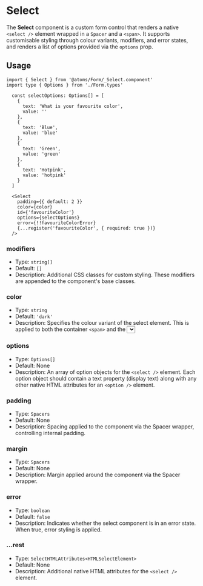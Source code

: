 
<Meta title='Atoms/Form/Select' />

# Select

The **Select** component is a custom form control that renders a native `<select />` element wrapped in a `Spacer` and a `<span>`. It supports customisable styling through colour variants, modifiers, and error states, and renders a list of options provided via the `options` prop.

## Usage

```tsx
import { Select } from '@atoms/Form/_Select.component'
import type { Options } from './Form.types'
```

```tsx
  const selectOptions: Options[] = [
    {
      text: 'What is your favourite color',
      value: ''
    },
    {
      text: 'Blue',
      value: 'blue'
    },
    {
      text: 'Green',
      value: 'green'
    },
    {
      text: 'Hotpink',
      value: 'hotpink'
    }
  ]

  <Select
    padding={{ default: 2 }}
    color={color}
    id={'favouriteColor'}
    options={selectOptions}
    error={!!favouriteColorError}
    {...register('favouriteColor', { required: true })}
  />
```

### modifiers

- Type: `string[]`
- Default: `[]`
- Description: Additional CSS classes for custom styling. These modifiers are appended to the component's base classes.

### color

- Type: `string`
- Default: `'dark'`
- Description: Specifies the colour variant of the select element. This is applied to both the container `<span>` and the <select /> element to control their appearance.

### options

- Type: `Options[]`
- Default: None
- Description: An array of option objects for the `<select />` element. Each option object should contain a text property (display text) along with any other native HTML attributes for an `<option />` element.

### padding

- Type: `Spacers`
- Default: None
- Description: Spacing applied to the component via the Spacer wrapper, controlling internal padding.

### margin

- Type: `Spacers`
- Default: None
- Description: Margin applied around the component via the Spacer wrapper.

### error

- Type: `boolean`
- Default: `false`
- Description: Indicates whether the select component is in an error state. When true, error styling is applied.

### ...rest

- Type: `SelectHTMLAttributes<HTMLSelectElement>`
- Default: None
- Description: Additional native HTML attributes for the `<select />` element.
